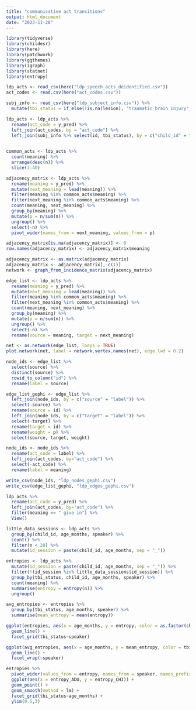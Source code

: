 ```yaml
---
title: "communicative act transitions"
output: html_document
date: "2023-11-28"
---
```


```r
library(tidyverse)
library(childesr)
library(here)
library(patchwork)
library(ggthemes)
library(igraph)
library(statnet)
library(entropy)
```

```r
ldp_acts <- read_csv(here("ldp_speech_acts_deidentified.csv"))
act_codes <- read.csv(here("act_codes.csv"))

subj_info <- read_csv(here("ldp_subject_info.csv")) %>%
  mutate(tbi_status = if_else(!is.na(lesion), "traumatic_brain_injury", "typically_developing"))

ldp_acts <- ldp_acts %>%
  rename(act_code = y_pred) %>%
  left_join(act_codes, by = "act_code") %>%
  left_join(subj_info %>% select(id, tbi_status), by = c("child_id" = "id"))
  
```

```r
common_acts <- ldp_acts %>%
  count(meaning) %>%
  arrange(desc(n)) %>%
  slice(1:40)

adjacency_matrix <- ldp_acts %>%
  rename(meaning = y_pred) %>%
  mutate(next_meaning = lead(meaning)) %>%
  filter(meaning %in% common_acts$meaning) %>%
  filter(next_meaning %in% common_acts$meaning) %>%
  count(meaning, next_meaning) %>%
  group_by(meaning) %>%
  mutate(p = n/sum(n)) %>%
  ungroup() %>%
  select(-n) %>%
  pivot_wider(names_from = next_meaning, values_from = p) 

adjacency_matrix[is.na(adjacency_matrix)] <- 0
row.names(adjacency_matrix) <- adjacency_matrix$meaning

adjacency_matrix <- as.matrix(adjacency_matrix)
adjacency_matrix <- adjacency_matrix[,-c(1)]
network <- graph_from_incidence_matrix(adjacency_matrix)

edge_list <- ldp_acts %>%
  rename(meaning = y_pred) %>%
  mutate(next_meaning = lead(meaning)) %>%
  filter(meaning %in% common_acts$meaning) %>%
  filter(next_meaning %in% common_acts$meaning) %>%
  count(meaning, next_meaning) %>%
  group_by(meaning) %>%
  mutate(p = n/sum(n)) %>%
  ungroup() %>%
  select(-n) %>%
  rename(source = meaning, target = next_meaning)

net <- as.network(edge_list, loops = TRUE)
plot.network(net, label = network.vertex.names(net), edge.lwd = 0.2)
```
```r
node_ids <- edge_list %>%
  select(source) %>%
  distinct(source) %>%
  rowid_to_column("id") %>%
  rename(label = source)

edge_list_gephi <- edge_list %>%
  left_join(node_ids, by = c("source" = "label")) %>%
  select(-source) %>%
  rename(source = id) %>%
  left_join(node_ids, by = c("target" = "label")) %>%
  select(-target) %>%
  rename(target = id) %>%
  rename(weight = p) %>%
  select(source, target, weight)

node_ids <- node_ids %>%
  rename(act_code = label) %>%
  left_join(act_codes, by="act_code") %>% 
  select(-act_code) %>%
  rename(label = meaning)

write_csv(node_ids, "ldp_nodes_gephi.csv")
write_csv(edge_list_gephi, "ldp_edges_gephi.csv")

ldp_acts %>%
  rename(act_code = y_pred) %>%
  left_join(act_codes, by="act_code") %>%
  filter(meaning == " give in") %>%
  View()
```

```r
little_data_sessions <- ldp_acts %>%
  group_by(child_id, age_months, speaker) %>%
  count() %>%
  filter(n < 20) %>%
  mutate(id_session = paste(child_id, age_months, sep = "_"))

entropies <- ldp_acts %>%
  mutate(id_session = paste(child_id, age_months, sep = "_")) %>%
  filter(!(id_session %in% little_data_sessions$id_session)) %>%
  group_by(tbi_status, child_id, age_months, speaker) %>%
  count(meaning) %>%
  summarise(entropy = entropy(n)) %>%
  ungroup()

avg_entropies <- entropies %>% 
  group_by(tbi_status, age_months, speaker) %>%
  summarise(mean_entropy = mean(entropy))

ggplot(entropies, aes(x = age_months, y = entropy, color = as.factor(child_id))) +
  geom_line() +
  facet_grid(tbi_status~speaker)

ggplot(avg_entropies, aes(x = age_months, y = mean_entropy, color = tbi_status)) +
  geom_line() +
  facet_wrap(~speaker)
```

```r
entropies %>%
  pivot_wider(values_from = entropy, names_from = speaker, names_prefix = "entropy_") %>%
  ggplot(aes(x = entropy_ADU, y = entropy_CHI)) +
  geom_point() +
  geom_smooth(method = lm) +
  facet_grid(tbi_status~age_months) +
  ylim(0.5,3)

```